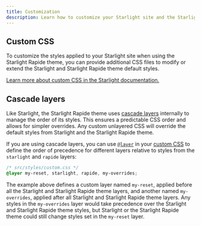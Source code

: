 ```yaml
---
title: Customization
description: Learn how to customize your Starlight site and the Starlight Rapide theme with custom CSS.
---
```


## Custom CSS

To customize the styles applied to your Starlight site when using the Starlight Rapide theme, you can provide additional CSS files to modify or extend the Starlight and Starlight Rapide theme default styles.

[Learn more about custom CSS in the Starlight documentation.](https://starlight.astro.build/guides/css-and-tailwind/#custom-css-styles)

## Cascade layers

Like Starlight, the Starlight Rapide theme uses [cascade layers](https://developer.mozilla.org/en-US/docs/Learn/CSS/Building_blocks/Cascade_layers) internally to manage the order of its styles.
This ensures a predictable CSS order and allows for simpler overrides.
Any custom unlayered CSS will override the default styles from Starlight and the Starlight Rapide theme.

If you are using cascade layers, you can use [`@layer`](https://developer.mozilla.org/en-US/docs/Web/CSS/@layer) in your [custom CSS](https://starlight.astro.build/guides/css-and-tailwind/#custom-css-styles) to define the order of precedence for different layers relative to styles from the `starlight` and `rapide` layers:

```css "starlight" "rapide"
/* src/styles/custom.css */
@layer my-reset, starlight, rapide, my-overrides;
```

The example above defines a custom layer named `my-reset`, applied before all the Starlight and Starlight Rapide theme layers, and another named `my-overrides`, applied after all Starlight and Starlight Rapide theme layers.
Any styles in the `my-overrides` layer would take precedence over the Starlight and Starlight Rapide theme styles, but Starlight or the Starlight Rapide theme could still change styles set in the `my-reset` layer.
